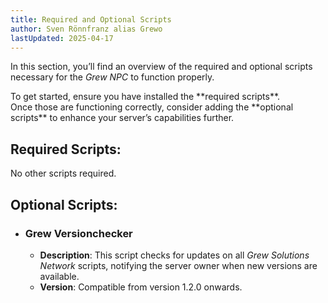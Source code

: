 ```yaml
---
title: Required and Optional Scripts
author: Sven Rönnfranz alias Grewo
lastUpdated: 2025-04-17
---
```


In this section, you’ll find an overview of the required and optional scripts necessary for the *Grew NPC* to function properly.
<Aside type="tip">
  To get started, ensure you have installed the **required scripts**.<br/>
  Once those are functioning correctly, consider adding the **optional scripts** to enhance your server’s capabilities further.
</Aside>

## Required Scripts:
No other scripts required.


## Optional Scripts:
- ###  <a href="https://wiki.grew-solutions.de/grew_versionchecker/readme" target="_blank" style="text-decoration: none;">Grew Versionchecker</a>
  - **Description**: This script checks for updates on all *Grew Solutions Network* scripts, notifying the server owner when new versions are available.
  - **Version**: Compatible from version 1.2.0 onwards.
